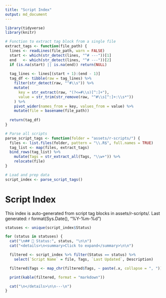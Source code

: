 ```yaml
---
title: "Script Index"
output: md_document
---
```


```r
library(tidyverse)
library(knitr)

# Function to extract tag block from a single file
extract_tags <- function(file_path) {
  lines <- readLines(file_path, warn = FALSE)
  start <- which(str_detect(lines, "^# ---"))[1]
  end   <- which(str_detect(lines, "^# ---"))[2]
  if (is.na(start) || is.na(end)) return(NULL)
  
  tag_lines <- lines[(start + 1):(end - 1)]
  tag_df <- tibble(raw = tag_lines) %>%
    filter(str_detect(raw, "^#\\s")) %>%
    mutate(
      key = str_extract(raw, "(?<=#\\s)[^:]+"),
      value = str_trim(str_remove(raw, "^#\\s[^:]+:\\s*"))
    ) %>%
    pivot_wider(names_from = key, values_from = value) %>%
    mutate(file = basename(file_path))
  
  return(tag_df)
}

# Parse all scripts
parse_script_tags <- function(folder = "assets/r-scripts/") {
  files <- list.files(folder, pattern = "\\.R$", full.names = TRUE)
  tag_list <- map(files, extract_tags)
  bind_rows(tag_list) %>%
    mutate(Tags = str_extract_all(Tags, "\\w+")) %>%
    relocate(file)
}

# Load and prep data
script_index <- parse_script_tags()
```

# Script Index
This index is auto-generated from script tag blocks in assets/r-scripts/. Last generated: r format(Sys.Date(), "%Y-%m-%d")

```R
statuses <- unique(script_index$Status)

for (status in statuses) {
  cat("\n## 🧪 Status:", status, "\n\n")
  cat("<details>\n<summary>Click to expand</summary>\n\n")

  filtered <- script_index %>% filter(Status == status) %>%
    select(`Script Name` = file, Tags, `Last Updated`, Description)

  filtered$Tags <- map_chr(filtered$Tags, ~ paste(.x, collapse = ", "))

  print(kable(filtered, format = "markdown"))

  cat("\n</details>\n\n---\n")
}
```
